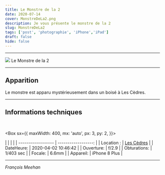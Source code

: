 ```yaml
---
title: Le Monstre de la 2
date: 2020-07-14
cover: MonstreDeLa2.png
description: Je vous présente le monstre de la 2
slug: MonstreDeLa2
tags: ['post', 'photographie', 'iPhone','iPad']
draft: false
hide: false
---
```


---

<Flex>
  <Card width={[ 256, 320 ]} mx='auto'>
    <Image src='MonstreDeLa2.png'/>
    <Text>
      Le Monstre de la 2
    </Text>
  </Card>
</Flex>

---

## Apparition

Le monstre est apparu mystérieusement dans un boisé à Les Cèdres.

---

##  Informations techniques

<br/>

<Box
  sx={{
    maxWidth: 400,
    mx: 'auto',
    px: 3,
    py: 2,
  }}>

|  |                 |      |
| ------------------ | ------------------: |
| Location :      |     [Les Cèdres](https://goo.gl/maps/Dp7hFMEYfX2N7fWD8) |
| DateHeure:          | 2020-04-02 10:46:42 |
| Ouverture:           |   f/2.9  |
| Obturations:           |   1/403 sec |
| Focale:          | 6.6mm   |
| Appareil:           |       iPhone 8 Plus |

</Box>

---

*François Meehan*



